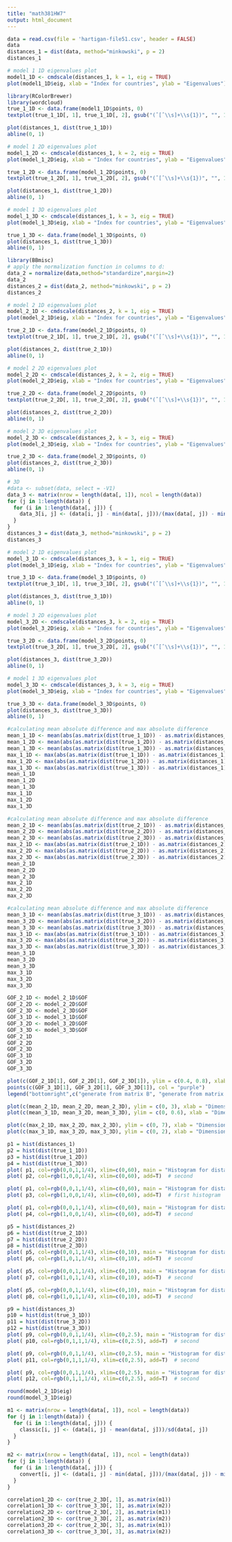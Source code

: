 ```yaml
---
title: "math381HW7"
output: html_document
---
```


```r
data = read.csv(file = 'hartigan-file51.csv', header = FALSE)
data
distances_1 = dist(data, method="minkowski", p = 2)
distances_1
```
```r
# model 1 1D eigenvalues plot
model1_1D <- cmdscale(distances_1, k = 1, eig = TRUE)
plot(model1_1D$eig, xlab = "Index for countries", ylab = "Eigenvalues")
```
```r
library(RColorBrewer)
library(wordcloud)
true_1_1D <- data.frame(model1_1D$points, 0)
textplot(true_1_1D[, 1], true_1_1D[, 2], gsub("(ˆ[ˆ\\s]+\\s{1})", "", 1:18, perl = TRUE), xlim = c(-25, 31), ylim = c(-0.01, 0.01), cex = 1)
```

```r
plot(distances_1, dist(true_1_1D))
abline(0, 1)
```
```r
# model 1 2D eigenvalues plot
model_1_2D <- cmdscale(distances_1, k = 2, eig = TRUE)
plot(model_1_2D$eig, xlab = "Index for countries", ylab = "Eigenvalues")
```
```r
true_1_2D <- data.frame(model_1_2D$points, 0)
textplot(true_1_2D[, 1], true_1_2D[, 2], gsub("(ˆ[ˆ\\s]+\\s{1})", "", 1:18, perl = TRUE), xlim = c(-25, 31), ylim = c(-25, 30), cex = 1)
```

```r
plot(distances_1, dist(true_1_2D))
abline(0, 1)
```


```r
# model 1 3D eigenvalues plot
model_1_3D <- cmdscale(distances_1, k = 3, eig = TRUE)
plot(model_1_3D$eig, xlab = "Index for countries", ylab = "Eigenvalues")
```

```r
true_1_3D <- data.frame(model_1_3D$points, 0)
plot(distances_1, dist(true_1_3D))
abline(0, 1)
```

```r
library(BBmisc)
# apply the normalization function in columns to d:
data_2 = normalize(data,method="standardize",margin=2)
data_2
distances_2 = dist(data_2, method="minkowski", p = 2)
distances_2
```
```r
# model 2 1D eigenvalues plot
model_2_1D <- cmdscale(distances_2, k = 1, eig = TRUE)
plot(model_2_1D$eig, xlab = "Index for countries", ylab = "Eigenvalues")
```

```r
true_2_1D <- data.frame(model_2_1D$points, 0)
textplot(true_2_1D[, 1], true_2_1D[, 2], gsub("(ˆ[ˆ\\s]+\\s{1})", "", 1:18, perl = TRUE), xlim = c(-4.6, 4.5), ylim = c(-0.01, 0.01), cex = 1)
```

```r
plot(distances_2, dist(true_2_1D))
abline(0, 1)
```

```r
# model 2 2D eigenvalues plot
model_2_2D <- cmdscale(distances_2, k = 2, eig = TRUE)
plot(model_2_2D$eig, xlab = "Index for countries", ylab = "Eigenvalues")
```

```r
true_2_2D <- data.frame(model_2_2D$points, 0)
textplot(true_2_2D[, 1], true_2_2D[, 2], gsub("(ˆ[ˆ\\s]+\\s{1})", "", 1:18, perl = TRUE), xlim = c(-5, 5), ylim = c(-4, 5), cex = 1)
```

```r
plot(distances_2, dist(true_2_2D))
abline(0, 1)
```


```r
# model 2 3D eigenvalues plot
model_2_3D <- cmdscale(distances_2, k = 3, eig = TRUE)
plot(model_2_3D$eig, xlab = "Index for countries", ylab = "Eigenvalues")
```

```r
true_2_3D <- data.frame(model_2_3D$points, 0)
plot(distances_2, dist(true_2_3D))
abline(0, 1)
```

```r
# 3D
#data <- subset(data, select = -V1)
data_3 <- matrix(nrow = length(data[, 1]), ncol = length(data))
for (j in 1:length(data)) {
  for (i in 1:length(data[, j])) {
    data_3[i, j] <- (data[i, j] - min(data[, j]))/(max(data[, j]) - min(data[, j]))
  }
}
distances_3 = dist(data_3, method="minkowski", p = 2)
distances_3
```

```r
# model 2 1D eigenvalues plot
model_3_1D <- cmdscale(distances_3, k = 1, eig = TRUE)
plot(model_3_1D$eig, xlab = "Index for countries", ylab = "Eigenvalues")
```

```r
true_3_1D <- data.frame(model_3_1D$points, 0)
textplot(true_3_1D[, 1], true_3_1D[, 2], gsub("(ˆ[ˆ\\s]+\\s{1})", "", 1:18, perl = TRUE), xlim = c(-1.2, 1.2), ylim = c(-0.1, 0.1), cex = 1)
```

```r
plot(distances_3, dist(true_3_1D))
abline(0, 1)
```

```r
# model 3 2D eigenvalues plot
model_3_2D <- cmdscale(distances_3, k = 2, eig = TRUE)
plot(model_3_2D$eig, xlab = "Index for countries", ylab = "Eigenvalues")
```

```r
true_3_2D <- data.frame(model_3_2D$points, 0)
textplot(true_3_2D[, 1], true_3_2D[, 2], gsub("(ˆ[ˆ\\s]+\\s{1})", "", 1:18, perl = TRUE), xlim = c(-1.2, 1.2), ylim = c(-1.2, 0.75), cex = 1)
```

```r
plot(distances_3, dist(true_3_2D))
abline(0, 1)
```


```r
# model 1 3D eigenvalues plot
model_3_3D <- cmdscale(distances_3, k = 3, eig = TRUE)
plot(model_3_3D$eig, xlab = "Index for countries", ylab = "Eigenvalues")
```

```r
true_3_3D <- data.frame(model_3_3D$points, 0)
plot(distances_3, dist(true_3_3D))
abline(0, 1)
```

```r
#calculating mean absolute difference and max absolute difference
mean_1_1D <- mean(abs(as.matrix(dist(true_1_1D)) - as.matrix(distances_1)))
mean_1_2D <- mean(abs(as.matrix(dist(true_1_2D)) - as.matrix(distances_1)))
mean_1_3D <- mean(abs(as.matrix(dist(true_1_3D)) - as.matrix(distances_1)))
max_1_1D <- max(abs(as.matrix(dist(true_1_1D)) - as.matrix(distances_1)))
max_1_2D <- max(abs(as.matrix(dist(true_1_2D)) - as.matrix(distances_1)))
max_1_3D <- max(abs(as.matrix(dist(true_1_3D)) - as.matrix(distances_1)))
mean_1_1D
mean_1_2D
mean_1_3D
max_1_1D
max_1_2D
max_1_3D
```

```r
#calculating mean absolute difference and max absolute difference
mean_2_1D <- mean(abs(as.matrix(dist(true_2_1D)) - as.matrix(distances_2)))
mean_2_2D <- mean(abs(as.matrix(dist(true_2_2D)) - as.matrix(distances_2)))
mean_2_3D <- mean(abs(as.matrix(dist(true_2_3D)) - as.matrix(distances_2)))
max_2_1D <- max(abs(as.matrix(dist(true_2_1D)) - as.matrix(distances_2)))
max_2_2D <- max(abs(as.matrix(dist(true_2_2D)) - as.matrix(distances_2)))
max_2_3D <- max(abs(as.matrix(dist(true_2_3D)) - as.matrix(distances_2)))
mean_2_1D
mean_2_2D
mean_2_3D
max_2_1D
max_2_2D
max_2_3D
```

```r
#calculating mean absolute difference and max absolute difference
mean_3_1D <- mean(abs(as.matrix(dist(true_3_1D)) - as.matrix(distances_3)))
mean_3_2D <- mean(abs(as.matrix(dist(true_3_2D)) - as.matrix(distances_3)))
mean_3_3D <- mean(abs(as.matrix(dist(true_3_3D)) - as.matrix(distances_3)))
max_3_1D <- max(abs(as.matrix(dist(true_3_1D)) - as.matrix(distances_3)))
max_3_2D <- max(abs(as.matrix(dist(true_3_2D)) - as.matrix(distances_3)))
max_3_3D <- max(abs(as.matrix(dist(true_3_3D)) - as.matrix(distances_3)))
mean_3_1D
mean_3_2D
mean_3_3D
max_3_1D
max_3_2D
max_3_3D
```

```r
GOF_2_1D <- model_2_1D$GOF
GOF_2_2D <- model_2_2D$GOF
GOF_2_3D <- model_2_3D$GOF
GOF_3_1D <- model_3_1D$GOF
GOF_3_2D <- model_3_2D$GOF
GOF_3_3D <- model_3_3D$GOF
GOF_2_1D
GOF_2_2D
GOF_2_3D
GOF_3_1D
GOF_3_2D
GOF_3_3D
```

```r
plot(c(GOF_2_1D[1], GOF_2_2D[1], GOF_2_3D[1]), ylim = c(0.4, 0.8), xlab = "Dimension", ylab = "GOF", col = "red") 
points(c(GOF_3_1D[1], GOF_3_2D[1], GOF_3_3D[1]), col = "purple")
legend("bottomright",c("generate from matrix B", "generate from matrix C"), text.col = c("red","purple"), cex = 0.6)
```

```r
plot(c(mean_2_1D, mean_2_2D, mean_2_3D), ylim = c(0, 3), xlab = "Dimension", ylab = "Mean absolute difference", main = "Mean absolute difference for matrix B")
plot(c(mean_3_1D, mean_3_2D, mean_3_3D), ylim = c(0, 0.6), xlab = "Dimension", ylab = "Mean absolute difference", main = "Mean absolute difference for matrix C")
```

```r
plot(c(max_2_1D, max_2_2D, max_2_3D), ylim = c(0, 7), xlab = "Dimension", ylab = "Max absolute difference", main = "Max absolute difference for matrix B")
plot(c(max_3_1D, max_3_2D, max_3_3D), ylim = c(0, 2), xlab = "Dimension", ylab = "Max absolute difference", main = "Max absolute difference for matrix C")
```

```r
p1 = hist(distances_1)
p2 = hist(dist(true_1_1D))
p3 = hist(dist(true_1_2D))
p4 = hist(dist(true_1_3D))
plot( p1, col=rgb(0,0,1,1/4), xlim=c(0,60), main = "Histogram for distance_1 and true_1_1D")  # first histogram
plot( p2, col=rgb(1,0,0,1/4), xlim=c(0,60), add=T)  # second
```

```r
plot( p1, col=rgb(0,0,1,1/4), xlim=c(0,60), main = "Histogram for distance_1 and true_1_2D")  # first histogram
plot( p3, col=rgb(1,0,0,1/4), xlim=c(0,60), add=T)  # first histogram
```

```r
plot( p1, col=rgb(0,0,1,1/4), xlim=c(0,60), main = "Histogram for distance_1 and true_1_3D")  # first histogram
plot( p4, col=rgb(1,0,0,1/4), xlim=c(0,60), add=T)  # second
```

```r
p5 = hist(distances_2)
p6 = hist(dist(true_2_1D))
p7 = hist(dist(true_2_2D))
p8 = hist(dist(true_2_3D))
plot( p5, col=rgb(0,0,1,1/4), xlim=c(0,10), main = "Histogram for distance_2 and true_2_1D")  # first histogram
plot( p6, col=rgb(1,0,1,1/4), xlim=c(0,10), add=T)  # second
```

```r
plot( p5, col=rgb(0,0,1,1/4), xlim=c(0,10), main = "Histogram for distance_2 and true_2_2D")  # first histogram
plot( p7, col=rgb(1,0,1,1/4), xlim=c(0,10), add=T)  # second
```

```r
plot( p5, col=rgb(0,0,1,1/4), xlim=c(0,10), main = "Histogram for distance_2 and true_2_3D")  # first histogram
plot( p8, col=rgb(1,0,1,1/4), xlim=c(0,10), add=T)  # second
```

```r
p9 = hist(distances_3)
p10 = hist(dist(true_3_1D))
p11 = hist(dist(true_3_2D))
p12 = hist(dist(true_3_3D))
plot( p9, col=rgb(0,0,1,1/4), xlim=c(0,2.5), main = "Histogram for distance_3 and true_3_1D")  # first histogram
plot( p10, col=rgb(0,1,1,1/4), xlim=c(0,2.5), add=T)  # second
```
```r
plot( p9, col=rgb(0,0,1,1/4), xlim=c(0,2.5), main = "Histogram for distance_3 and true_3_2D")  # first histogram
plot( p11, col=rgb(0,1,1,1/4), xlim=c(0,2.5), add=T)  # second
```

```r
plot( p9, col=rgb(0,0,1,1/4), xlim=c(0,2.5), main = "Histogram for distance_3 and true_3_3D")  # first histogram
plot( p12, col=rgb(0,1,1,1/4), xlim=c(0,2.5), add=T)  # second
```

```r
round(model_2_1D$eig)
round(model_3_1D$eig)
```

```r
m1 <- matrix(nrow = length(data[, 1]), ncol = length(data))
for (j in 1:length(data)) {
  for (i in 1:length(data[, j])) {
    classic[i, j] <- (data[i, j] - mean(data[, j]))/sd(data[, j])
  } 
}

m2 <- matrix(nrow = length(data[, 1]), ncol = length(data))
for (j in 1:length(data)) {
  for (i in 1:length(data[, j])) {
    convert[i, j] <- (data[i, j] - min(data[, j]))/(max(data[, j]) - min(data[, j]))
  } 
}
```

```r
correlation1_2D <- cor(true_2_3D[, 1], as.matrix(m1))
correlation1_3D <- cor(true_3_3D[, 1], as.matrix(m2))
correlation2_2D <- cor(true_2_3D[, 2], as.matrix(m1))
correlation2_3D <- cor(true_3_3D[, 2], as.matrix(m2))
correlation3_2D <- cor(true_2_3D[, 3], as.matrix(m1))
correlation3_3D <- cor(true_3_3D[, 3], as.matrix(m2))
```
